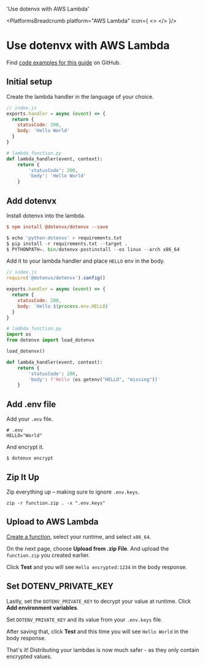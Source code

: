 

  'Use dotenvx with AWS Lambda'

<PlatformsBreadcrumb platform="AWS Lambda" icon={
  <>
    <AwsLambdaIcon className="h-9 w-9 text-[#FF9900]"/>
  </>
}/>
# Use dotenvx with AWS Lambda
<GuideHeading lead={description} />

<Note>
  Find <a href="https://github.com/dotenvx/examples/tree/main/platforms/aws-lambda">code examples for this guide</a> on GitHub.
</Note>

<div className="not-prose grid grid-flow-col auto-cols-max gap-x-6 gap-y-10">
  <NodeIcon className="h-9 w-9 text-[#339933]"/>
  <PythonIcon className="h-9 w-9 text-[#3776AB]"/>
</div>

## Initial setup

Create the lambda handler in the language of your choice.


<CodeGroup>

```js {{ title: 'Node' }}
// index.js
exports.handler = async (event) => {
  return {
    statusCode: 200,
    body: 'Hello World'
  }
}
```

```python {{ title: 'Python' }}
# lambda_function.py
def lambda_handler(event, context):
    return {
        'statusCode': 200,
        'body': 'Hello World'
    }
```

</CodeGroup>

## Add dotenvx

Install dotenvx into the lambda.

<CodeGroup>

```ini {{ title: 'Node' }}
$ npm install @dotenvx/dotenvx --save
```

```python {{ title: 'Python' }}
$ echo 'python-dotenvx' > requirements.txt
$ pip install -r requirements.txt --target .
$ PYTHONPATH=. bin/dotenvx-postinstall --os linux --arch x86_64
```

</CodeGroup>

Add it to your lambda handler and place `HELLO` env in the body.

<CodeGroup>

```js {{ title: 'Node' }}
// index.js
require('@dotenvx/dotenvx').config()

exports.handler = async (event) => {
  return {
    statusCode: 200,
    body: `Hello ${process.env.HELLO}`
  }
}
```

```python {{ title: 'Python' }}
# lambda_function.py
import os
from dotenvx import load_dotenvx

load_dotenvx()

def lambda_handler(event, context):
    return {
        'statusCode': 200,
        'body': f'Hello {os.getenv("HELLO", "missing")}'
    }
```

</CodeGroup>

## Add .env file

Add your `.env` file.

```
# .env
HELLO="World"
```

And encrypt it.

```
$ dotenvx encrypt
```

## Zip It Up

Zip everything up – making sure to ignore `.env.keys`.

```
zip -r function.zip . -x ".env.keys"
```

## Upload to AWS Lambda

[Create a function](https://us-west-1.console.aws.amazon.com/lambda/home?region=us-west-1#/create/function), select your runtime, and select `x86_64`.

<ScreenshotBrowser url='https://github.com/user-attachments/assets/3e1156bb-869b-4e3a-bd15-0b9d144a9bbf' www='aws.amazon.com' />

On the next page, choose **Upload from .zip File**. And upload the `function.zip` you created earlier.

<ScreenshotBrowser url='https://github.com/user-attachments/assets/42a71b28-1c7c-44b5-a4ad-03be7e5fe1fb' www='aws.amazon.com' />

Click **Test** and you will see `Hello encrypted:1234` in the body response.

<ScreenshotBrowser url='https://github.com/user-attachments/assets/ebb3d2a5-0980-4a71-8e7d-6ef8a211c5c0' www='aws.amazon.com' />

## Set DOTENV_PRIVATE_KEY

Lastly, set the `DOTENV_PRIVATE_KEY` to decrypt your value at runtime. Click **Add environment variables**.

<ScreenshotBrowser url='https://github.com/user-attachments/assets/a4591d9a-b596-4942-a4e5-ff3fcb49d100' www='aws.amazon.com' />

Set `DOTENV_PRIVATE_KEY` and its value from your `.env.keys` file.

<ScreenshotBrowser url='https://github.com/user-attachments/assets/f95ed722-2d7d-4af2-8008-e097dfaa790b' www='aws.amazon.com' />

After saving that, click **Test** and this time you will see `Hello World` in the body response.

<ScreenshotBrowser url='https://github.com/user-attachments/assets/e8ed9afb-1b94-412e-88c8-9bb5501326a3' www='aws.amazon.com' />

<WellDone/>

That's it! Distributing your lambdas is now much safer - as they only contain encrypted values.
